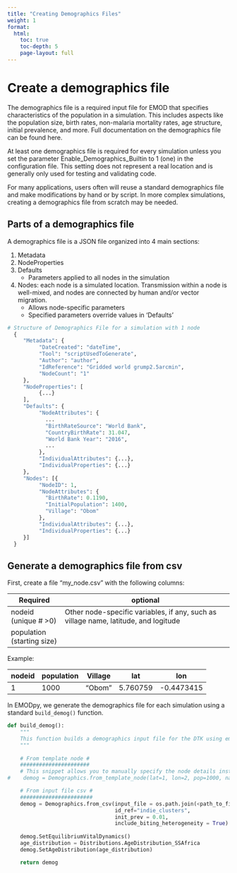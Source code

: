 ```yaml
---
title: "Creating Demographics Files"
weight: 1
format: 
  html:
    toc: true
    toc-depth: 5
    page-layout: full
---
```


# Create a demographics file

The demographics file is a required input file for EMOD that specifies characteristics of the population in a simulation. This includes aspects like the population size, birth rates, non-malaria mortality rates, age structure, initial prevalence, and more. Full documentation on the demographics file can be found here.

At least one demographics file is required for every simulation unless you set the parameter Enable_Demographics_Builtin to 1 (one) in the configuration file. This setting does not represent a real location and is generally only used for testing and validating code.

For many applications, users often will reuse a standard demographics file and make modifications by hand or by script. In more complex simulations, creating a demographics file from scratch may be needed.

## Parts of a demographics file

A demographics file is a JSON file organized into 4 main sections:

1.  Metadata
2.  NodeProperties
3.  Defaults
    -   Parameters applied to all nodes in the simulation
4.  Nodes: each node is a simulated location. Transmission within a node is well-mixed, and nodes are connected by human and/or vector migration.
    -   Allows node-specific parameters
    -   Specified parameters override values in 'Defaults'

``` python
# Structure of Demographics File for a simulation with 1 node
  {
     "Metadata": {
          "DateCreated": "dateTime",
          "Tool": "scriptUsedToGenerate",
          "Author": "author",
          "IdReference": "Gridded world grump2.5arcmin",
          "NodeCount": "1"
     },
     "NodeProperties": [
          {...}
     ],
     "Defaults": {
          "NodeAttributes": {
            ...
            "BirthRateSource": "World Bank",
            "CountryBirthRate": 31.047,
            "World Bank Year": "2016",
            ...
          },
          "IndividualAttributes": {...},
          "IndividualProperties": {...}
     },
     "Nodes": [{
          "NodeID": 1,
          "NodeAttributes": {
            "BirthRate": 0.1190,
            "InitialPopulation": 1400,
            "Village": "Obom"
          },
          "IndividualAttributes": {...},
          "IndividualProperties": {...}
     }]
  }
```

## Generate a demographics file from csv

First, create a file "my_node.csv" with the following columns:

| Required                   | optional                                                                            |
|----------------------------|-------------------------------------------------------------------------------------|
| nodeid (unique \# \>0)     | Other node-specific variables, if any, such as village name, latitude, and logitude |
| population (starting size) |                                                                                     |

Example:

| nodeid | population | Village | lat      | lon        |
|--------|------------|---------|----------|------------|
| 1      | 1000       | "Obom"  | 5.760759 | -0.4473415 |

In EMODpy, we generate the demographics file for each simulation using a standard `build_demog()` function.

``` python
def build_demog():
    """
    This function builds a demographics input file for the DTK using emod_api.
    """
    
    # From template node #
    ######################
    # This snippet allows you to manually specify the node details instead of using a .csv
#    demog = Demographics.from_template_node(lat=1, lon=2, pop=1000, name="Example_Site")

    # From input file csv #
    #######################
    demog = Demographics.from_csv(input_file = os.path.join(<path_to_file>,"my_node.csv"),
                                  id_ref="indie_clusters", 
                                  init_prev = 0.01, 
                                  include_biting_heterogeneity = True)
    
    demog.SetEquilibriumVitalDynamics()
    age_distribution = Distributions.AgeDistribution_SSAfrica
    demog.SetAgeDistribution(age_distribution)

    return demog
```